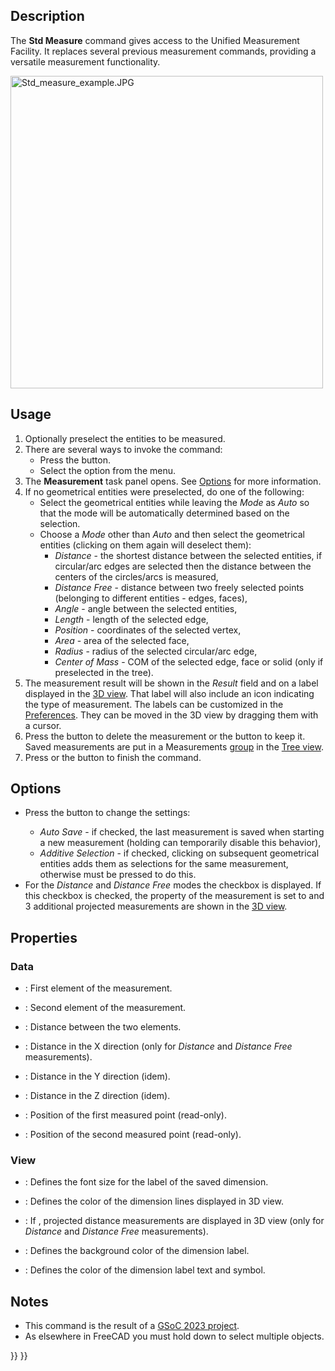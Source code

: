 <languages/>
<translate>

<!--T:1-->
{{Docnav
|[[Std_AddonMgr|AddonMgr]]
|[[Std_UnitsCalculator|UnitsCalculator]]
|[[Std_Tools_Menu|Std Tools Menu]]
|IconL=Std_AddonMgr.svg
|IconR=Std_UnitsCalculator.svg
|IconC=Freecad.svg
}}

<!--T:2-->
{{GuiCommand
|Name=Std Measure
|MenuLocation=Tools → Measure
|Workbenches=All
|Version=1.0
|SeeAlso=[[Draft_Dimension|Draft Dimension]]
}}

==Description== <!--T:3-->

<!--T:4-->
The '''Std Measure''' command gives access to the Unified Measurement Facility. It replaces several previous measurement commands, providing a versatile measurement functionality.

</translate>
[[Image:Std_measure_example.JPG|500px]]
<translate>
<!--T:19-->
{{Caption|All the measurement types}}

==Usage== <!--T:5-->

<!--T:6-->
# Optionally preselect the entities to be measured.
# There are several ways to invoke the command:
#* Press the {{Button|[[Image:Std_Measure.svg|16px]] [[Std_Measure|Std Measure]]}} button.
#* Select the {{MenuCommand|Tools → [[Image:Std_Measure.svg|16px]] Measure}} option from the menu.
# The '''Measurement''' task panel opens. See [[#Options|Options]] for more information.
# If no geometrical entities were preselected, do one of the following:
#* Select the geometrical entities while leaving the ''Mode'' as ''Auto'' so that the mode will be automatically determined based on the selection.
#* Choose a ''Mode'' other than ''Auto'' and then select the geometrical entities (clicking on them again will deselect them):
#** ''Distance'' - the shortest distance between the selected entities, if circular/arc edges are selected then the distance between the centers of the circles/arcs is measured,
#** ''Distance Free'' - distance between two freely selected points (belonging to different entities - edges, faces),
#** ''Angle'' - angle between the selected entities,
#** ''Length'' - length of the selected edge,
#** ''Position'' - coordinates of the selected vertex,
#** ''Area'' - area of the selected face,
#** ''Radius'' - radius of the selected circular/arc edge,
#** ''Center of Mass'' - COM of the selected edge, face or solid (only if preselected in the tree).
# The measurement result will be shown in the ''Result'' field and on a label displayed in the [[3D_view|3D view]]. That label will also include an icon indicating the type of measurement. The labels can be customized in the [[Preferences_Editor|Preferences]]. They can be moved in the 3D view by dragging them with a cursor.
# Press the {{Button|Reset}} button to delete the measurement or the {{Button|Save}} button to keep it. Saved measurements are put in a Measurements [[Std_Group|group]] in the [[Tree_view|Tree view]].
# Press {{KEY|Esc}} or the {{Button|Close}} button to finish the command.

==Options== <!--T:14-->

<!--T:15-->
* {{Version|1.1}} Press the {{Button|[[Image:Preferences-system.svg|x16px]] [[Image:Toolbar_flyout_arrow.svg|x16px]]}} button to change the settings:
** ''Auto Save'' - if checked, the last measurement is saved when starting a new measurement (holding {{Button|Shift}} can temporarily disable this behavior),
** ''Additive Selection'' - if checked, clicking on subsequent geometrical entities adds them as selections for the same measurement, otherwise {{Button|Ctrl}} must be pressed to do this.
* For the ''Distance'' and ''Distance Free'' modes the {{MenuCommand|Show Delta}} checkbox is displayed. If this checkbox is checked, the {{PropertyView|Show Delta}} property of the measurement is set to {{TRUE}} and 3 additional projected measurements are shown in the [[3D_view|3D view]].

==Properties== <!--T:10-->

===Data=== <!--T:16-->

<!--T:17-->
{{TitleProperty|Measurement}}

<!--T:18-->
* {{PropertyData|Element1|LinkSub}}: First element of the measurement.
* {{PropertyData|Element2|LinkSub}}: Second element of the measurement.
* {{PropertyData|Distance|Distance}}: Distance between the two elements.
* {{PropertyData|Distance X|Distance}}: Distance in the X direction (only for ''Distance'' and ''Distance Free'' measurements).
* {{PropertyData|Distance Y|Distance}}: Distance in the Y direction (idem).
* {{PropertyData|Distance Z|Distance}}: Distance in the Z direction (idem).
* {{PropertyData|Position1|Vector|Hidden}}: Position of the first measured point (read-only).
* {{PropertyData|Position2|Vector|Hidden}}: Position of the second measured point (read-only).

===View=== <!--T:11-->

<!--T:12-->
{{TitleProperty|Appearance}}

<!--T:13-->
* {{PropertyView|Font Size|Integer}}: Defines the font size for the label of the saved dimension.
* {{PropertyView|Line Color|Color}}: Defines the color of the dimension lines displayed in 3D view.
* {{PropertyView|Show Delta|Bool}}: If {{TRUE}}, projected distance measurements are displayed in 3D view (only for ''Distance'' and ''Distance Free'' measurements).
* {{PropertyView|Text Background Color|Color}}: Defines the background color of the dimension label.
* {{PropertyView|Text Color|Color}}: Defines the color of the dimension label text and symbol.

==Notes== <!--T:8-->

<!--T:9-->
* This command is the result of a [[Unified_Measurement_Facility|GSoC 2023 project]].
* As elsewhere in FreeCAD you must hold down {{KEY|Ctrl}} to select multiple objects.


<!--T:7-->
{{Docnav
|[[Std_AddonMgr|AddonMgr]]
|[[Std_UnitsCalculator|UnitsCalculator]]
|[[Std_Tools_Menu|Std Tools Menu]]
|IconL=Std_AddonMgr.svg
|IconR=Std_UnitsCalculator.svg
|IconC=Freecad.svg
}}

</translate>
{{Std_Base_navi{{#translation:}}}}
{{Userdocnavi{{#translation:}}}}